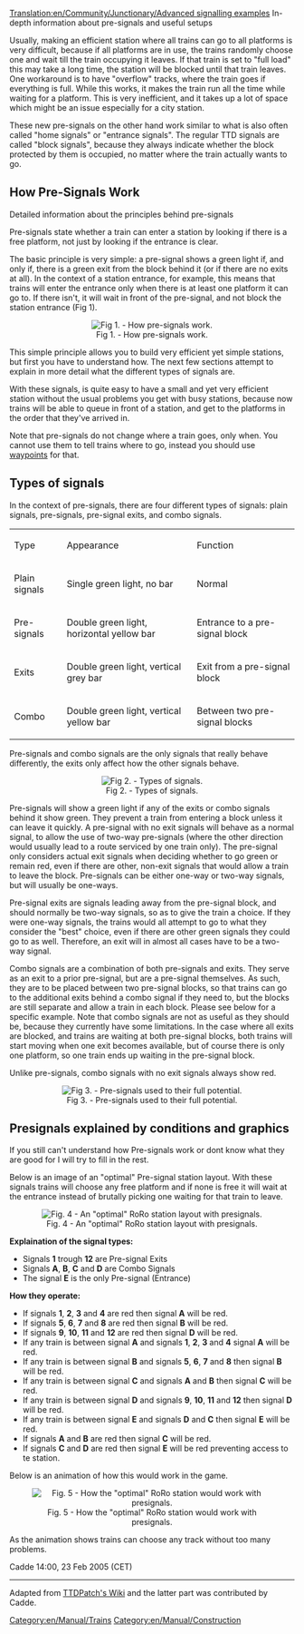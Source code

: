 [[Translation:en/Community/Junctionary/Advanced signalling examples]]
In-depth information about pre-signals and useful setups

Usually, making an efficient station where all trains can go to all platforms is very difficult, because if all platforms are in use, the trains randomly choose one and wait till the train occupying it leaves. If that train is set to "full load" this may take a long time, the station will be blocked until that train leaves. One workaround is to have "overflow" tracks, where the train goes if everything is full. While this works, it makes the train run all the time while waiting for a platform. This is very inefficient, and it takes up a lot of space which might be an issue especially for a city station.

These new pre-signals on the other hand work similar to what is also often called "home signals" or "entrance signals". The regular TTD signals are called "block signals", because they always indicate whether the block protected by them is occupied, no matter where the train actually wants to go.


==How Pre-Signals Work==
Detailed information about the principles behind pre-signals 
 
Pre-signals state whether a train can enter a station by looking if there is a free platform, not just by looking if the entrance is clear. 
 
The basic principle is very simple: a pre-signal shows a green light if, and only if, there is a green exit from the block behind it (or if there are no exits at all). In the context of a station entrance, for example, this means that trains will enter the entrance only when there is at least one platform it can go to. If there isn't, it will wait in front of the pre-signal, and not block the station entrance (Fig 1). 


<center>[[File:en/Presig1.png|center|frame|Fig 1. - How pre-signals work.]]</center>


This simple principle allows you to build very efficient yet simple stations, but first you have to understand how. The next few sections attempt to explain in more detail what the different types of signals are. 
 
With these signals, is quite easy to have a small and yet very efficient station without the usual problems you get with busy stations, because now trains will be able to queue in front of a station, and get to the platforms in the order that they've arrived in. 
 
Note that pre-signals do not change where a train goes, only when. You cannot use them to tell trains where to go, instead you should use [[en/Manual/Waypoints|waypoints]] for that. 
 
==Types of signals==
 
In the context of pre-signals, there are four different types of signals: plain signals, pre-signals, pre-signal exits, and combo signals. 
 

{|
|Type
|Appearance
|Function
|-
|Plain signals
|Single green light, no bar
|Normal
|-
|Pre-signals
|Double green light, horizontal yellow bar
|Entrance to a pre-signal block
|-
|Exits
|Double green light, vertical grey bar
|Exit from a pre-signal block
|-
|Combo
|Double green light, vertical yellow bar
|Between two pre-signal blocks
|}

 
Pre-signals and combo signals are the only signals that really behave differently, the exits only affect how the other signals behave. 


<center>[[File:en/Presig2.png|center|frame|Fig 2. - Types of signals.]]</center>


Pre-signals will show a green light if any of the exits or combo signals behind it show green. They prevent a train from entering a block unless it can leave it quickly. A pre-signal with no exit signals will behave as a normal signal, to allow the use of two-way pre-signals (where the other direction would usually lead to a route serviced by one train only). The pre-signal only considers actual exit signals when deciding whether to go green or remain red, even if there are other, non-exit signals that would allow a train to leave the block. Pre-signals can be either one-way or two-way signals, but will usually be one-ways. 
 
Pre-signal exits are signals leading away from the pre-signal block, and should normally be two-way signals, so as to give the train a choice. If they were one-way signals, the trains would all attempt to go to what they consider the "best" choice, even if there are other green signals they could go to as well. Therefore, an exit will in almost all cases have to be a two-way signal. 
 
Combo signals are a combination of both pre-signals and exits. They serve as an exit to a prior pre-signal, but are a pre-signal themselves. As such, they are to be placed between two pre-signal blocks, so that trains can go to the additional exits behind a combo signal if they need to, but the blocks are still separate and allow a train in each block. Please see below for a specific example. Note that combo signals are not as useful as they should be, because they currently have some limitations. In the case where all exits are blocked, and trains are waiting at both pre-signal blocks, both trains will start moving when one exit becomes available, but of course there is only one platform, so one train ends up waiting in the pre-signal block. 
 
Unlike pre-signals, combo signals with no exit signals always show red. 
 

<center>[[File:en/Community/Junctionary/Presig3.png|center|frame|Fig 3. - Pre-signals used to their full potential.]]</center>

==Presignals explained by conditions and graphics==


If you still can't understand how Pre-signals work or dont know what they are good for I will try to fill in the rest.


Below is an image of an "optimal" Pre-signal station layout.
With these signals trains will choose any free platform and if none is free it will wait at the entrance instead of brutally picking one waiting for that train to leave.


<center>[[File:en/Community/Junctionary/Station presigs explained more.png|center|frame|Fig. 4 - An "optimal" RoRo station layout with presignals.]]</center>


'''Explaination of the signal types:'''
* Signals '''1''' trough '''12''' are Pre-signal Exits
* Signals '''A''', '''B''', '''C''' and '''D''' are Combo Signals
* The signal '''E''' is the only Pre-signal  (Entrance)


'''How they operate:'''
* If signals '''1''', '''2''', '''3''' and '''4''' are red then signal '''A''' will be red.
* If signals '''5''', '''6''', '''7''' and '''8''' are red then signal '''B''' will be red.
* If signals '''9''', '''10''', '''11''' and '''12''' are red then signal '''D''' will be red.
* If any train is between signal '''A''' and signals '''1''', '''2''', '''3''' and '''4''' signal '''A''' will be red.
* If any train is between signal '''B''' and signals '''5''', '''6''', '''7''' and '''8''' then signal '''B''' will be red.
* If any train is between signal '''C''' and signals '''A''' and '''B''' then signal '''C''' will be red.
* If any train is between signal '''D''' and signals '''9''', '''10''', '''11''' and '''12''' then signal '''D''' will be red.
* If any train is between signal '''E''' and signals '''D''' and '''C''' then signal '''E''' will be red.
* If signals '''A''' and '''B''' are red then signal '''C''' will be red.
* If signals '''C''' and '''D''' are red then signal '''E''' will be red preventing access to te station.


Below is an animation of how this would work in the game.


<center>[[File:en/Community/Junctionary/Presigs.gif|center|frame|Fig. 5 - How the "optimal" RoRo station would work with presignals.]]</center>


As the animation shows trains can choose any track without too many problems.


Cadde 14:00, 23 Feb 2005 (CET)

----


Adapted from [http://wiki.ttdpatch.net/tiki-index.php?page=HowPresignalsWork TTDPatch's Wiki] and the latter part was contributed by  Cadde.

[[Category:en/Manual/Trains]]
[[Category:en/Manual/Construction]]